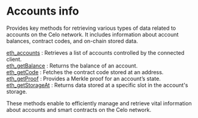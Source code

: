 
# Accounts info

Provides key methods for retrieving various types of data related to accounts on the Celo network. It includes information about account balances, contract codes, and on-chain stored data.

[eth_accounts](/celo-api/accountinfo/eth_accounts) : Retrieves a list of accounts controlled by the connected client. \
[eth_getBalance](/celo-api/accountinfo/eth_getBalance) : Returns the balance of an account. \
[eth_getCode](/celo-api/accountinfo/eth_getCode) : Fetches the contract code stored at an address. \
[eth_getProof](/celo-api/accountinfo/eth_getProof) : Provides a Merkle proof for an account’s state. \
[eth_getStorageAt](/celo-api/accountinfo/eth_getStorageAt) : Returns data stored at a specific slot in the account's storage.

These methods enable to efficiently manage and retrieve vital information about accounts and smart contracts on the Celo network.

<Space h={16} />
<GetStarted />